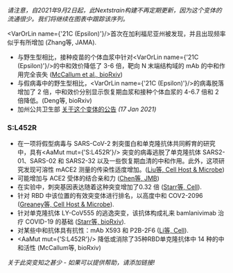 
_请注意，自2021年9月2日起，此Nextstrain构建不再定期更新，因为这个变体的流通很少。我们将继续在图表中跟踪该序列。_

<VarOrLin name={'21C (Epsilon)'}/>首次在加利福尼亚州被发现，并且出现频率似乎有所增加 (<LinkExternal href="https://jamanetwork.com/journals/jama/fullarticle/2776543">Zhang等, JAMA</LinkExternal>). <br/>

- 与野生型相比，接种疫苗的个体血浆中针对<VarOrLin name={'21C (Epsilon)'}/>的中和效价降低了 3-6 倍，靶向 N 末端结构域的 mAb 的中和作用完全丧失 ([McCallum et al., bioRxiv](https://www.biorxiv.org/content/10.1101/2021.03.31.437925v1))
- 与假病毒中的野生型相比，<VarOrLin name={'21C (Epsilon)'}/>的病毒脱落增加了 2 倍，中和效价分别显示恢复期血浆和接种个体血浆的 4-6.7 倍和 2 倍降低。(<LinkExternal href="https://www.medrxiv.org/content/10.1101/2021.03.07.21252647v1">Deng等, bioRxiv</LinkExternal>)
- 加州公共卫生部 [关于这个变体的公告](https://www.cdph.ca.gov/Programs/OPA/Pages/NR21-020.aspx) _(17 Jan 2021)_


### S:L452R
- 在一项将假型病毒与 SARS-CoV-2 刺突蛋白和单克隆抗体共同孵育的研究中，具有<AaMut mut={'S:L452R'}/> 突变的病毒逃脱了单克隆抗体 SARS2-01、SARS-02 和 SARS2-32 以及一些恢复期血清的中和作用。此外，这项研究发现可溶性 mACE2 测量的传染性适度增加。([Liu等, Cell Host & Microbe](https://www.sciencedirect.com/science/article/pii/S1931312821000445))
- 可能增加与 ACE2 受体的结合亲和力 ([Chen等, JMB](https://www.sciencedirect.com/science/article/pii/S0022283620304563?via%3Dihub))
- 在实验中，刺突基因表达随着这种突变增加了0.32 倍 ([Starr等, Cell](https://doi.org/10.1016/j.cell.2020.08.012)).
- 针对 RBD 中该位置的有效突变体进行排名，以高度中和 COV2-2096 ([Greaney等, Cell Host & Microbe](https://doi.org/10.1016/j.chom.2020.11.007)).
- 针对单克隆抗体 LY-CoV555 的逃逸突变，该抗体构成礼来 bamlanivimab 治疗 COVID-19 的基础 ([Starr等, bioRxiv](https://www.biorxiv.org/content/10.1101/2021.02.17.431683v1)).
- 对某些中和抗体具有抗性：mAb X593 和 P2B-2F6 ([Li等, Cell](https://www.sciencedirect.com/science/article/abs/pii/S0092867420308771)).
- <AaMut mut={'S:L452R'}/> 降低或消除了35种RBD单克隆抗体中 14 种的中和活性 (<LinkExternal href="https://www.biorxiv.org/content/10.1101/2021.03.31.437925v1">McCallum等, bioRxiv</LinkExternal>)

_关于此突变知之甚少 - 如果可以提供帮助，请添加链接!_
